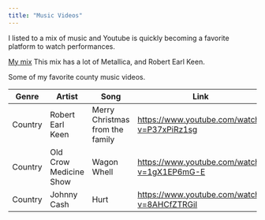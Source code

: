 ```yaml
---
title: "Music Videos"
---
```


I listed to a mix of music and Youtube is quickly becoming a favorite platform to watch performances.

[My mix](https://www.youtube.com/watch?v=2c5b8ZtjwwY&list=RDMM&index=1) This mix has a lot of Metallica, and Robert Earl Keen.

Some of my favorite county music videos.

| Genre | Artist | Song | Link |
|----|----|----|----|
| Country | Robert Earl Keen | Merry Christmas from the family | <https://www.youtube.com/watch?v=P37xPiRz1sg> |
| Country | Old Crow Medicine Show | Wagon Whell | <https://www.youtube.com/watch?v=1gX1EP6mG-E> |
| Country | Johnny Cash | Hurt | <https://www.youtube.com/watch?v=8AHCfZTRGiI> |
